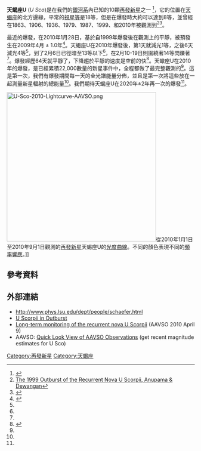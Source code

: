 {{Starbox begin
|name=天蝎座U
}}
{{Starbox observe
|epoch=J2000
|ra={{RA|16|22|30.78}}<ref name="AAVSO193">{{cite web
  |date=2010-02-08
  |title=Request for photometry of the recurrent nova U Scorpii
  |publisher=American Association of Variable Star Observers (AAVSO)
  |url=http://www.aavso.org/publications/specialnotice/193.shtml
  |accessdate=2010-02-13
  |archive-date=2011-06-14
  |archive-url=https://web.archive.org/web/20110614015431/http://www.aavso.org/publications/specialnotice/193.shtml
  |dead-url=no
  }} (16:22:30.78 -17:52:42.8)</ref><ref name="AAVSO-VSP">{{cite web
 |title      = U Sco
 |publisher      = AAVSO: Variable Star Plotter (VSP)
 |url      = http://ftp.aavso.org/vsp
 |accessdate      = 2010-11-15
 |archive-date      = 2011-08-06
 |archive-url      = https://archive.today/20110806194709/http://ftp.aavso.org/vsp
 }}</ref>
|dec={{DEC|-17|52|42.8}}
|appmag_v=7.5–19.3<ref name="AAVSO-VSP"/>
|constell=[[天蝎座|天蝎座]]
}}
{{Starbox character
|class=? / [[白矮星|白矮星]]
|b-v=
|u-b=
|variable=食變星[[再發新星|再發新星]] (NR+E)<ref name="AAVSO-VSP"/>
}}
{{Starbox astrometry
|radial_v=65<ref name="SIMBAD-U-Sco">{{cite web
  |title=U Scorpii
  |publisher=SIMBAD Astronomical Database
  |url=http://simbad.u-strasbg.fr/simbad/sim-id?Ident=U+Scorpii
  |accessdate=2010-11-15
  |archive-date=2016-03-13
  |archive-url=https://web.archive.org/web/20160313124824/http://simbad.u-strasbg.fr/simbad/sim-id?Ident=U+Scorpii
  |dead-url=no
  }}</ref>
|prop_mo_ra=
|prop_mo_dec=
|parallax=
|p_error=
|absmag_v=
|dist_pc=
|dist_ly=
}}
{{Starbox detail
|mass=
|radius=
|luminosity=
|temperature=
|metal=
|rotation=
|age=
}}
{{Starbox catalog
|names=AAVSO 1616-17, 2MASS J16223079-1752431, BD-17 4554<ref name="SIMBAD-U-Sco"/>
}}
{{Starbox end}}

'''天蝎座U''' (''U Sco'')是在我們的[[銀河系|銀河系]]內已知的10顆[[再發新星|再發新星]]之一 <ref>{{Cite web |url=http://arxiv.org/abs/0912.4426 |title=Comprehensive Photometric Histories of All Known Galactic Recurrent Novae, B. Schaefer |accessdate=2011-03-25 |archive-date=2013-11-16 |archive-url=https://web.archive.org/web/20131116000819/http://arxiv.org/abs/0912.4426 |dead-url=no }}</ref>，它的位置在[[天蝎座|天蝎座]]的北方邊緣，平常的[[視星等|視星等]]是18等，但是在爆發時大約可以達到8等，並曾經在1863、1906、1936、1979、1987、1999、和2010年被觀測到<ref>[http://www.iop.org/EJ/article/1538-3881/119/3/1359/990310.html The 1999 Outburst of the Recurrent Nova U Scorpii, Anupama & Dewangan]</ref><ref>{{Cite web |url=http://www.skyandtelescope.com/community/skyblog/newsblog/82967237.html |title=Thar She Blows! U Scorpii Erupts as Predicted, A. MacRobert |access-date=2011-03-25 |archive-url=https://web.archive.org/web/20120309153456/http://www.skyandtelescope.com/community/skyblog/newsblog/82967237.html |archive-date=2012-03-09 |dead-url=yes }}</ref>。

最近的爆發，在2010年1月28日，基於自1999年爆發後在觀測上的平靜，被預發生在2009年4月 ± 1.0年<ref>{{Cite web |url=http://www.skyandtelescope.com/community/skyblog/observingblog/43435242.html |title=U Scorpii: Recurrent Nova About to Blow Up?, B. Schaefer |access-date=2011-03-25 |archive-url=https://www.webcitation.org/6CsZnLAgV?url=http://www.skyandtelescope.com/community/skyblog/observingblog/43435242.html |archive-date=2012-12-13 |dead-url=yes }}</ref>。天蝎座U在2010年爆發後，第1天就減光1等，之後6天減光4等<ref name="AAVSO2010-04-09"/>，到了2月6日已徑暗至13等以下<ref name="AAVSO2010-04-09"/>，在2月10-19日則圍繞著14等閃爍著<ref name="AAVSO2010-04-09"/>。爆發經歷64天就平靜了，下降趨於平靜的速度是空前的快<ref name="AAVSO2010-04-09">{{cite web
  |date=2010-05-06
  |title=Long-term monitoring of the recurrent nova U Scorpii
  |publisher=AAVSO
  |author=Matthew Templeton
  |url=http://www.aavso.org/long-term-monitoring-recurrent-nova-u-scorpii
  |accessdate=2010-11-15
  |archive-date=2010-11-19
  |archive-url=https://web.archive.org/web/20101119134900/http://aavso.org/long-term-monitoring-recurrent-nova-u-scorpii
  |dead-url=no
  }}</ref>。天蠍座U在2010年的爆發，是已經累積22,000數量的新星事件中，全程都做了最完整觀測的<ref name="AAVSO2010-04-09"/>。這是第一次，我們有爆發期間每一天的全光譜能量分佈，並且是第一次將這些放在一起測量新星輻射的總能量<ref name="AAVSO2010-04-09"/>。我們期待天蝎座U在2020年±2年再一次的爆發<ref name="AAVSO2010-04-09"/>。

[[File:U-Sco-2010-Lightcurve-AAVSO.png|400px]]從2010年1月1日至2010年9月1日觀測的[[再發新星|再發新星]]天蝎座U的[[光度曲線|光度曲線]]。不同的顏色表現不同的[[光度計系統|頻率響應]]。]]

== 參考資料 ==
{{Reflist}}

== 外部連結 ==
* http://www.phys.lsu.edu/dept/people/schaefer.html{{Wayback|url=http://www.phys.lsu.edu/dept/people/schaefer.html |date=20090313062854 }}
* [http://remanzacco.blogspot.com/2010/01/u-scorpii-in-outburst.html U Scorpii in Outburst]{{WebCite|url=https://www.webcitation.org/6CsZoOOo5?url=http://remanzacco.blogspot.com/2010/01/u-scorpii-in-outburst.html |date=20121213120030 |dateformat=iso }}
* [http://www.aavso.org/long-term-monitoring-recurrent-nova-u-scorpii Long-term monitoring of the recurrent nova U Scorpii]{{Wayback|url=http://www.aavso.org/long-term-monitoring-recurrent-nova-u-scorpii |date=20110614020107 }} (AAVSO  2010 April 9)
* AAVSO: [https://web.archive.org/web/19990824013405/http://ftp.aavso.org/ql/ Quick Look View of AAVSO Observations] (get recent magnitude estimates for U Sco)

{{天蝎座恒星}}

[[Category:再發新星|Category:再發新星]]
[[Category:天蝎座|Category:天蝎座]]